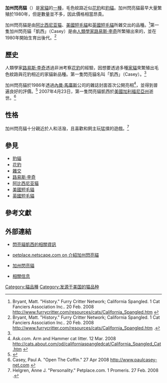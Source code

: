 {{Infobox Catbreed
| name = 加州閃亮貓
| altname = 閃亮貓
| nickname = 
| image = Star Spangled Cat.jpg
| imagecaption = 
| country ={{flagicon|US}} [[美國|美國]]
| fifestd = 
| wcfstd = 
| cfastd = 
| ticastd = http://www.tica.org/binary/pdf/publications/standards/spstd.pdf
| gccfstd = 
| aacestd = 
| acfastd = 
| acfstd = 
| ccastd = 
| nzcfstd = 
| otherstd = 
| note = 
}} 
'''加州閃亮貓'''（{{lang|en|'''California Spangled Cat'''}}）是[[家貓|家貓]]的[[家貓品種列表|一種]]，毛色紋路近似[[花豹|花豹]]和[[豹貓|豹貓]]。加州閃亮貓最早大量繁殖於1980年，但是數量並不多，因此價格相當昂貴。

加州閃亮貓是由[[阿比西尼亚猫|阿比西尼亚猫]]、[[美國短毛貓|美國短毛貓]]和[[英國短毛貓|英國短毛貓]]所雜交出的品種。<ref>Bryant, Matt. "History." Furry Critter Network; California Spangled. 1 Cat Fanciers Association Inc.. 20 Feb. 2008 http://www.furrycritter.com/resources/cats/California_Spangled.htm {{Wayback|url=http://www.furrycritter.com/resources/cats/California_Spangled.htm |date=20110711055443 }}</ref>第一隻加州閃亮貓「凱西」（Casey）是由[[人類學家|人類學家]][[路易斯·李奇|路易斯·李奇]]所繁殖出來的，並在1980年開始生育出後代。<ref name="FACT">Bryant, Matt. "History." Furry Critter Network; California Spangled. 1 Cat Fanciers Association Inc.. 20 Feb. 2008 http://www.furrycritter.com/resources/cats/California_Spangled.htm {{Wayback|url=http://www.furrycritter.com/resources/cats/California_Spangled.htm |date=20110711055443 }} .</ref>

== 歷史 ==
人類學家[[路易斯·李奇|路易斯·李奇]]透過非洲考察[[豹|花豹]]的經驗，因想要透過多種[[貓|家貓]]來繁殖出毛色紋路與花豹相近的家貓新品種。第一隻閃亮貓名叫「凱西」（Casey）。<ref name="FACT"/>

加州閃亮貓於1986年透過[[內曼·馬庫斯|內曼·馬庫斯]]公司的雜誌封面首次公開亮相<ref>Ask.com. Arm and Hammer cat litter. 12 Mar. 2008 http://cats.about.com/od/californiaspangledcat/California_Spangled_Cat.htm {{Wayback|url=http://cats.about.com/od/californiaspangledcat/California_Spangled_Cat.htm |date=20080209152014 }}</ref>，並得到普遍良好的評價。<ref>{{Cite web |url=http://cats.about.com/od/breedprofiles/p/caspangle.htm |title=存档副本 |accessdate=2010-07-23 |archive-date=2008-02-09 |archive-url=https://web.archive.org/web/20080209151836/http://cats.about.com/od/breedprofiles/p/caspangle.htm |dead-url=no }}</ref> 2007年4月23日，第一隻閃亮貓凱西於[[美國|美國]][[加利福尼亞州|加利福尼亞州]]逝世。<ref>Casey, Paul A. "Open The Coffin." 27 Apr 2008 http://www.paulcasey-net.com {{Wayback|url=http://www.paulcasey-net.com/ |date=20090411104554 }}</ref>

== 性格 ==
加州閃亮貓十分親近於人和活潑，且喜歡和飼主玩猛撲的遊戲。<ref>Helgren, Anne J. "Personality." Petplace.com. 1 Promeris. 27 Feb. 2008 {{cite web |url=http://www.petplace.com/cats/choosing-a-california-spangled-cat/page1.aspx |title=存档副本 |accessdate=2008-02-27 |deadurl=yes |archiveurl=https://web.archive.org/web/20080213234016/http://www.petplace.com/cats/choosing-a-california-spangled-cat/page1.aspx |archivedate=2008-02-13 }}.</ref>

== 參見 ==
* [[豹貓|豹貓]]
* [[花豹|花豹]]
* [[雜交|雜交]]
* [[路易斯·李奇|路易斯·李奇]]
* [[阿比西尼亚猫|阿比西尼亚猫]]
* [[美國短毛貓|美國短毛貓]]
* [[英國短毛貓|英國短毛貓]]

== 參考文獻 ==
{{reflist}}

== 外部連結 ==
{{commonscat|California Spangled Cat}}
* {{en}}[https://web.archive.org/web/20090411104554/http://www.paulcasey-net.com/ 閃亮貓凱西的相關資訊]
* {{en}}[https://web.archive.org/web/20040317093905/http://petplace.netscape.com/articles/artShow.asp?artID=4554 petplace.netscape.com on 介紹加州閃亮貓]
* {{en}}[https://web.archive.org/web/20100621215721/http://www.catfactfiles.com/what-is-the-california-spangled-cat/ 加州閃亮貓]
* {{en}}[http://www.oocities.com/pndtpa/breeds/CaliforniaSpangledCat.htm 相關信息]

{{家猫}}

[[Category:貓品種|Category:貓品種]]
[[Category:发源于美国的猫品种|Category:发源于美国的猫品种]]